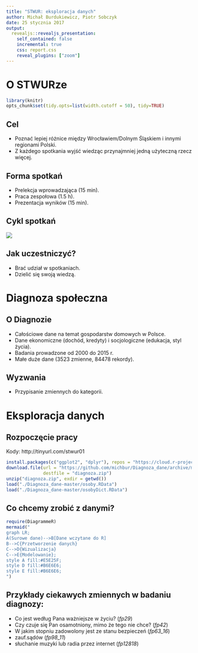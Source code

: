 ```yaml
---
title: "STWUR: eksploracja danych"
author: Michał Burdukiewicz, Piotr Sobczyk
date: 25 stycznia 2017
output:
  revealjs::revealjs_presentation:
    self_contained: false
    incremental: true
    css: report.css
    reveal_plugins: ["zoom"]
---
```


# O STWURze

```r
library(knitr)
opts_chunk$set(tidy.opts=list(width.cutoff = 50), tidy=TRUE)
```

## Cel

- Poznać lepiej różnice między Wrocławiem/Dolnym Śląskiem i innymi regionami Polski.
- Z każdego spotkania wyjść wiedząc przynajmniej jedną użyteczną rzecz więcej.

## Forma spotkań

- Prelekcja wprowadzająca (15 min).
- Praca zespołowa (1.5 h).
- Prezentacja wyników (15 min).

## Cykl spotkań

<img src="img/workplan.png">

## Jak uczestniczyć?

- Brać udział w spotkaniach.
- Dzielić się swoją wiedzą.


# Diagnoza społeczna

## O Diagnozie

- Całościowe dane na temat gospodarstw domowych w Polsce.
- Dane ekonomiczne (dochód, kredyty) i socjologiczne (edukacja, styl życia).
- Badania prowadzone od 2000 do 2015 r.
- Małe duże dane (3523 zmienne, 84478 rekordy).

## Wyzwania

- Przypisanie zmiennych do kategorii.

# Eksploracja danych

## Rozpoczęcie pracy

Kody: http://tinyurl.com/stwur01

```r
install.packages(c("ggplot2", "dplyr"), repos = "https://cloud.r-project.org/")
download.file(url = "https://github.com/michbur/Diagnoza_dane/archive/master.zip", 
              destfile = "diagnoza.zip")
unzip("diagnoza.zip", exdir = getwd())
load("./Diagnoza_dane-master/osoby.RData")
load("./Diagnoza_dane-master/osobyDict.RData")
```


## Co chcemy zrobić z danymi?

```r
require(DiagrammeR)
mermaid("
graph LR;
A(Surowe dane)-->B[Dane wczytane do R] 
B-->C{Przetworzenie danych}
C-->D{Wizualizacja}
C-->E{Modelowanie};
style A fill:#E5E25F;
style D fill:#B6E6E6;
style E fill:#B6E6E6;
")
```

## Przykłady ciekawych zmiennych w badaniu diagnozy:

* Co jest według Pana ważniejsze w życiu? (*fp29*)
* Czy czuje się Pan osamotniony, mimo że tego nie chce? (*fp42*)
* W jakim stopniu zadowolony jest ze stanu bezpieczeń (*fp63_16*)
* zauf.sądów (*fp98_11*)
* słuchanie muzyki lub radia przez internet (*fp12818*)